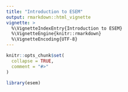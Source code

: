 ```yaml
---
title: "Introduction to ESEM"
output: rmarkdown::html_vignette
vignette: >
  %\VignetteIndexEntry{Introduction to ESEM}
  %\VignetteEngine{knitr::rmarkdown}
  %\VignetteEncoding{UTF-8}
---
```


```r
knitr::opts_chunk$set(
  collapse = TRUE,
  comment = "#>"
)
```

```r
library(esem)
```
